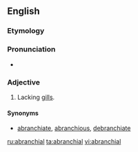 ==English==

===Etymology===
{{prefix|a|branchial}}

===Pronunciation===
* {{a|US}} {{IPA|/eɪˈbɹæŋ.ki.l̩/}}

===Adjective===
{{en-adj|-}}

# {{zoology}} Lacking [[gill]]s.

====Synonyms====
*[[abranchiate]], [[abranchious]], [[debranchiate]]

[[ru:abranchial]]
[[ta:abranchial]]
[[vi:abranchial]]